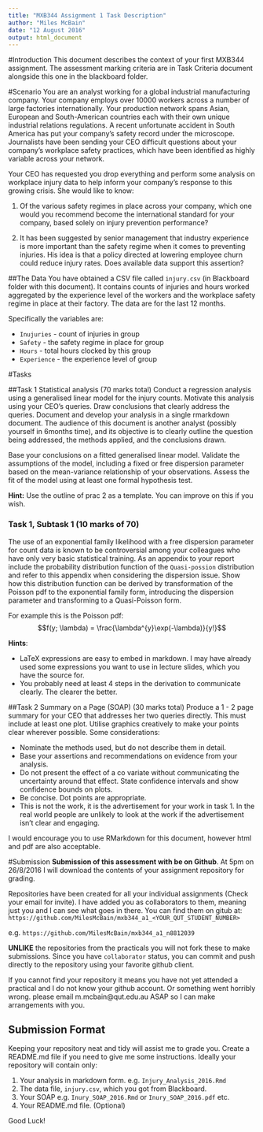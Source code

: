 ```yaml
---
title: "MXB344 Assignment 1 Task Description"
author: "Miles McBain"
date: "12 August 2016"
output: html_document
---
```

#Introduction
This document describes the context of your first MXB344 assignment. The assessment marking criteria are in Task Criteria document alongside this one in the blackboard folder.

#Scenario
You are an analyst working for a global industrial manufacturing company. Your company employs over 10000 workers across a number of large factories internationally. Your production network spans Asian, European and South-American countries each with their own unique industrial relations regulations. A recent unfortunate accident in South America has put your company's safety record under the microscope. Journalists have been sending your CEO difficult questions about your company's workplace safety practices, which have been identified as highly variable across your network.

Your CEO has requested you drop everything and perform some analysis on workplace injury data to help inform your company's response to this growing crisis. She would like to know:

1) Of the various safety regimes in place across your company, which one would you recommend become the international standard for your company, based solely on injury prevention performance?

2) It has been suggested by senior management that industry experience is more important than the safety regime when it comes to preventing injuries. His idea is that a policy directed at lowering employee churn could reduce injury rates. Does available data support this assertion?


##The Data
You have obtained a CSV file called `injury.csv` (in Blackboard folder with this document). It contains counts of injuries and hours worked aggregated by the experience level of the workers and the workplace safety regime in place at their factory. The data are for the last 12 months.

Specifically the variables are:
 
* `Inujuries` - count of injuries in group
* `Safety` - the safety regime in place for group
* `Hours` - total hours clocked by this group
* `Experience` - the experience level of group

#Tasks

##Task 1 Statistical analysis (70 marks total)
Conduct a regression analysis using a generalised linear model for the injury counts. Motivate this analysis using your CEO's queries. Draw conclusions that clearly address the queries. Document and develop your analysis in a single rmarkdown document. The audience of this document is another analyst (possibly yourself in 6months time), and its objective is to clearly outline the question being addressed, the methods applied, and the conclusions drawn.

Base your conclusions on a fitted generalised linear model. Validate the assumptions of the model, including a fixed or free dispersion parameter based on the mean-variance relationship of your observations. Assess the fit of the model using at least one formal hypothesis test.

**Hint:** Use the outline of prac 2 as a template. You can improve on this if you wish.

### Task 1, Subtask 1 (10 marks of 70)
The use of an exponential family likelihood with a free dispersion parameter for count data is known to be controversial among your colleagues who have only very basic statistical training. As an appendix to your report include the probability distribution function of the `Quasi-possion` distribution and refer to this appendix when considering the dispersion issue. Show how this distribution function can be derived by transformation of the Poisson pdf to the exponential family form, introducing the dispersion parameter and transforming to a Quasi-Poisson form. 

For example this is the Poisson pdf:
$$f(y; \lambda) = \frac{\lambda^{y}\exp(-\lambda)}{y!}$$

**Hints**: 

* LaTeX expressions are easy to embed in markdown. I may have already used some expressions you want to use in lecture slides, which you have the source for.
* You probably need at least 4 steps in the derivation to communicate clearly. The clearer the better.

##Task 2 Summary on a Page (SOAP) (30 marks total)
Produce a 1 - 2 page summary for your CEO that addresses her two queries directly. This must include at least one plot. Utilise graphics creatively to make your points clear wherever possible. Some considerations:

* Nominate the methods used, but do not describe them in detail.
* Base your assertions and recommendations on evidence from your analysis.
* Do not present the effect of a co variate without communicating the uncertainty around that effect. State confidence intervals and show confidence bounds on plots.
* Be concise. Dot points are appropriate.
* This is not the work, it is the advertisement for your work in task 1. In the real world people are unlikely to look at the work if the advertisement isn't clear and engaging.

I would encourage you to use RMarkdown for this document, however html and pdf are also acceptable.

#Submission
**Submission of this assessment with be on Github**. At 5pm on 26/8/2016 I will download the contents of your assignment repository for grading. 

Repositories have been created for all your individual assignments (Check your email for invite). I have added you as collaborators to them, meaning just you and I can see what goes in there. You can find them on gitub at: `https://github.com/MilesMcBain/mxb344_a1_<YOUR_QUT_STUDENT_NUMBER>` 

e.g. `https://github.com/MilesMcBain/mxb344_a1_n8812039` 

**UNLIKE** the repositories from the practicals you will not fork these to make submissions. Since you have `collaborator` status, you can commit and push directly to the repository using your favorite github client.

If you cannot find your repository it means you have not yet attended a practical and I do not know your github account. Or something went horribly wrong. please email m.mcbain@qut.edu.au ASAP so I can make arrangements with you.

## Submission Format

Keeping your repository neat and tidy will assist me to grade you. Create a README.md file if you need to give me some instructions. Ideally your repository will contain only:

1) Your analysis in markdown form. e.g. `Injury_Analysis_2016.Rmd`
2) The data file, `injury.csv`, which you got from Blackboard.
3) Your SOAP e.g. `Inury_SOAP_2016.Rmd` or `Inury_SOAP_2016.pdf` etc.
4) Your README.md file. (Optional)


Good Luck!


